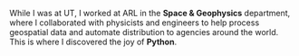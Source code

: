 While I was at UT, I worked at ARL in the **Space & Geophysics** department, 
where I collaborated with physicists and engineers to help process geospatial 
data and automate distribution to agencies around the world.
This is where I discovered the joy of **Python**. 